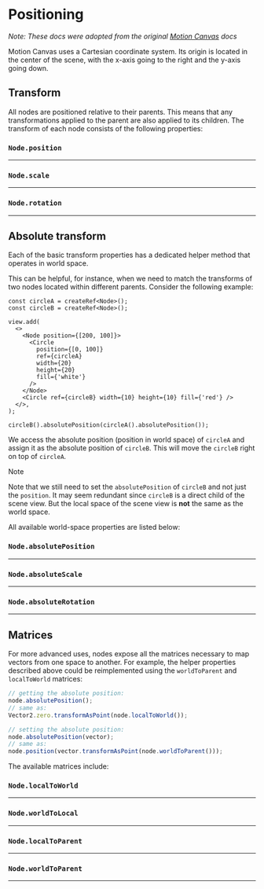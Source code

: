 # Positioning

_Note: These docs were adopted from the original
[Motion Canvas](https://motioncanvas.io/docs/) docs_

Motion Canvas uses a Cartesian coordinate system. Its origin is located in the
center of the scene, with the x-axis going to the right and the y-axis going
down.

## Transform

All nodes are positioned relative to their parents. This means that any
transformations applied to the parent are also applied to its children. The
transform of each node consists of the following properties:

### `Node.position`

<hr />

### `Node.scale`

<hr />

### `Node.rotation`

<hr />

## Absolute transform

Each of the basic transform properties has a dedicated helper method that
operates in world space.

This can be helpful, for instance, when we need to match the transforms of two
nodes located within different parents. Consider the following example:

```tsx
const circleA = createRef<Node>();
const circleB = createRef<Node>();

view.add(
  <>
    <Node position={[200, 100]}>
      <Circle
        position={[0, 100]}
        ref={circleA}
        width={20}
        height={20}
        fill={'white'}
      />
    </Node>
    <Circle ref={circleB} width={10} height={10} fill={'red'} />
  </>,
);

circleB().absolutePosition(circleA().absolutePosition());
```

We access the absolute position (position in world space) of `circleA` and
assign it as the absolute position of `circleB`. This will move the `circleB`
right on top of `circleA`.

> [!NOTE]
>
> Note that we still need to set the `absolutePosition` of `circleB` and not just
> the `position`. It may seem redundant since `circleB` is a direct child of the
> scene view. But the local space of the scene view is **not** the same as the
> world space.
>

All available world-space properties are listed below:

### `Node.absolutePosition`

<hr />

### `Node.absoluteScale`

<hr />

### `Node.absoluteRotation`

<hr />

## Matrices

For more advanced uses, nodes expose all the matrices necessary to map vectors
from one space to another. For example, the helper properties described above
could be reimplemented using the `worldToParent` and `localToWorld` matrices:

```ts
// getting the absolute position:
node.absolutePosition();
// same as:
Vector2.zero.transformAsPoint(node.localToWorld());

// setting the absolute position:
node.absolutePosition(vector);
// same as:
node.position(vector.transformAsPoint(node.worldToParent()));
```

The available matrices include:

### `Node.localToWorld`

<hr />

### `Node.worldToLocal`

<hr />

### `Node.localToParent`

<hr />

### `Node.worldToParent`

<hr />
